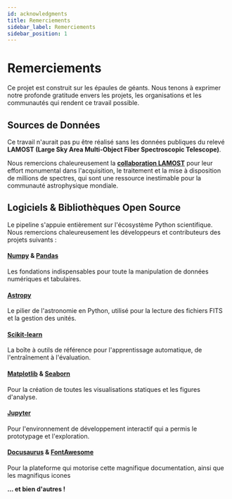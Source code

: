 ```yaml
---
id: acknowledgments
title: Remerciements
sidebar_label: Remerciements
sidebar_position: 1
---
```


<!-- Complet for v0.1.0-alpha release -->


# <FontAwesomeIcon icon={faPrayingHands} /> Remerciements

Ce projet est construit sur les épaules de géants. Nous tenons à exprimer notre profonde gratitude envers les projets, les organisations et les communautés qui rendent ce travail possible.

## <FontAwesomeIcon icon={faDatabase} /> Sources de Données

Ce travail n'aurait pas pu être réalisé sans les données publiques du relevé **LAMOST (Large Sky Area Multi-Object Fiber Spectroscopic Telescope)**.

Nous remercions chaleureusement la **[collaboration LAMOST](http://www.lamost.org/public/)** pour leur effort monumental dans l'acquisition, le traitement et la mise à disposition de millions de spectres, qui sont une ressource inestimable pour la communauté astrophysique mondiale.

## <FontAwesomeIcon icon={faCode} /> Logiciels & Bibliothèques Open Source

Le pipeline s'appuie entièrement sur l'écosystème Python scientifique. Nous remercions chaleureusement les développeurs et contributeurs des projets suivants :

<div className="container" style={{padding: '0', marginTop: '1rem'}}>
  <div className="row">
    <div className="col col--6 margin-bottom--lg">
      <div className="card">
        <div className="card__header">
          <h4><a href="https://numpy.org/" target="_blank">Numpy</a> & <a href="https://pandas.pydata.org/" target="_blank">Pandas</a></h4>
        </div>
        <div className="card__body">
          <p>Les fondations indispensables pour toute la manipulation de données numériques et tabulaires.</p>
        </div>
      </div>
    </div>
    <div className="col col--6 margin-bottom--lg">
      <div className="card">
        <div className="card__header">
          <h4><a href="https://www.astropy.org/" target="_blank">Astropy</a></h4>
        </div>
        <div className="card__body">
          <p>Le pilier de l'astronomie en Python, utilisé pour la lecture des fichiers FITS et la gestion des unités.</p>
        </div>
      </div>
    </div>
    <div className="col col--6 margin-bottom--lg">
      <div className="card">
        <div className="card__header">
          <h4><a href="https://scikit-learn.org/" target="_blank">Scikit-learn</a></h4>
        </div>
        <div className="card__body">
          <p>La boîte à outils de référence pour l'apprentissage automatique, de l'entraînement à l'évaluation.</p>
        </div>
      </div>
    </div>
    <div className="col col--6 margin-bottom--lg">
      <div className="card">
        <div className="card__header">
          <h4><a href="https://matplotlib.org/" target="_blank">Matplotlib</a> & <a href="https://seaborn.pydata.org/" target="_blank">Seaborn</a></h4>
        </div>
        <div className="card__body">
          <p>Pour la création de toutes les visualisations statiques et les figures d'analyse.</p>
        </div>
      </div>
    </div>
    <div className="col col--6 margin-bottom--lg">
      <div className="card">
        <div className="card__header">
          <h4><a href="https://jupyter.org/" target="_blank">Jupyter</a></h4>
        </div>
        <div className="card__body">
          <p>Pour l'environnement de développement interactif qui a permis le prototypage et l'exploration.</p>
        </div>
      </div>
    </div>
    <div className="col col--6 margin-bottom--lg">
      <div className="card">
        <div className="card__header">
          <h4><a href="https://docusaurus.io/" target="_blank">Docusaurus</a> & <a href="https://fontawesome.com/" target="_blank">FontAwesome</a></h4>
        </div>
        <div className="card__body">
          <p>Pour la plateforme qui motorise cette magnifique documentation, ainsi que les magnifiqus icones</p>
        </div>
      </div>
    </div>
  </div>
</div>

**... et bien d'autres !**